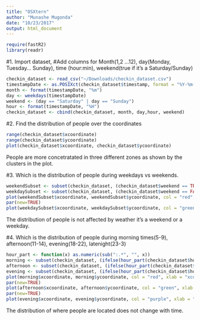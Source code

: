 ```yaml
---
title: "OSXtern"
author: "Munashe Mugonda"
date: "10/23/2017"
output: html_document
---
```


```r
require(fastR2)
library(readr)
```
#1. Import dataset,
#Add columns for Month(1,2 …12), day(Monday, Tuesday… Sunday), time (hour:min), weekend(true if it’s a Saturday/Sunday)
```r
checkin_dataset <- read_csv("~/Downloads/checkin_dataset.csv")
timestampDate <- as.POSIXct(checkin_dataset$timestamp, format = "%Y-%m-%d %I:%M")
month <- format(timestampDate, "%m")
day <- weekdays(timestampDate)
weekend <- (day == "Saturday" | day == "Sunday")
hour <- format(timestampDate, "%H")
checkin_dataset <- cbind(checkin_dataset, month, day,hour, weekend)
```

#2. Find the distribution of people over the coordinates
```r
range(checkin_dataset$xcoordinate)
range(checkin_dataset$ycoordinate)
plot(checkin_dataset$xcoordinate, checkin_dataset$ycoordinate)
```

People are more concetratated in three different zones as shown by the clusters in the plot.

#3. Which is the distribution of people during weekdays vs weekends.
```r
weekendSubset <- subset(checkin_dataset, (checkin_dataset$weekend == TRUE))
weekdaySubset <- subset(checkin_dataset, (checkin_dataset$weekend == FALSE))
plot(weekendSubset$xcoordinate, weekendSubset$ycoordinate, col = "red", xlab = "xcordinate", ylab = "ycoordinate")
par(new=TRUE)
plot(weekdaySubset$xcoordinate, weekdaySubset$ycoordinate, col = "green", xlab = "xcordinate", ylab = "ycoordinate")
```

The distribution of people is not affected by weather it's a  weekend or a weekday.

#4. Which is the distribution of people during morning times(5-9), afternoon(11-14), evening(18-22), latenight(23-3)
```r
hour_part <- function(x) as.numeric(sub(":.*", "", x))
morning <- subset(checkin_dataset, (ifelse(hour_part(checkin_dataset$hour) >= 5 & hour_part(checkin_dataset$hour) <= 9,1,0)) == 1)
afternoon <- subset(checkin_dataset, (ifelse(hour_part(checkin_dataset$hour) >= 11 & hour_part(checkin_dataset$hour) <= 14,1,0)) == 1)
evening <- subset(checkin_dataset, (ifelse(hour_part(checkin_dataset$hour) >= 18 & hour_part(checkin_dataset$hour) < 22,1,0)) == 1)
plot(morning$xcoordinate, morning$ycoordinate, col = "red", xlab = "xcordinate", ylab = "ycoordinate")
par(new=TRUE)
plot(afternoon$xcoordinate, afternoon$ycoordinate, col = "green", xlab = "xcordinate", ylab = "ycoordinate")
par(new=TRUE)
plot(evening$xcoordinate, evening$ycoordinate, col = "purple", xlab = "xcordinate", ylab = "ycoordinate")
```

The distribution of where people are located does not change with time.
